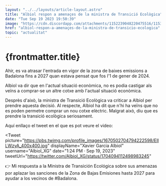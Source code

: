 ```yaml
---
layout: "../../layouts/article-layout.astro"
title: "Albiol respon a amenaçes de la ministra de Transició Ecològica"
date: "Tue Sep 19 2023 19:50:39"
image: "https://cdn.discordapp.com/attachments/1152239048220475516/1153746123249418260/albiol-clima.webp"
href: "albiol-respon-a-amenaçes-de-la-ministra-de-transicio-ecologica"
topic: "actualitat"
---
```


# {frontmatter.title}

Ahir, es va atrasar l'entrada en vigor de la zona de baixes emissions a Badalona fins a 2027 quan estava pensat que fos l'1 de gener de 2024.

Albiol va dir que en l'actual situació econòmica, no es podia castigar als veïns a comprar-se un altre cotxe amb l'actual situació econòmica.

Desprès d'això, la ministra de Transició Ecològica va criticar a Albiol per prendre aquesta decisió. Al respecte, Albiol ha dit que n'hi ha veïns que no es poden permetre comprar un nou cotxe elèctric. Malgrat això, diu que es prendre la transició ecològica seriosament.

Aquí enllaço el tweet en el que es pot veure el video:

<Tweet
    picture="https://pbs.twimg.com/profile_images/1670502704794222598/ElILWzyA_400x400.jpg" 
    displayName="Xavier Garcia Albiol"
    username="Albiol_XG"
    date="1:24 PM · Sep 19, 2023"
    tweetUrl="https://twitter.com/Albiol_XG/status/1704094112498983245"
>
👉 Mi respuesta a la Ministra de Transición Ecológica sobre sus amenazas por aplazar las sanciones de la Zona de Bajas Emisiones hasta 2027 para ayudar a los vecinos de #Badalona.
</Tweet>